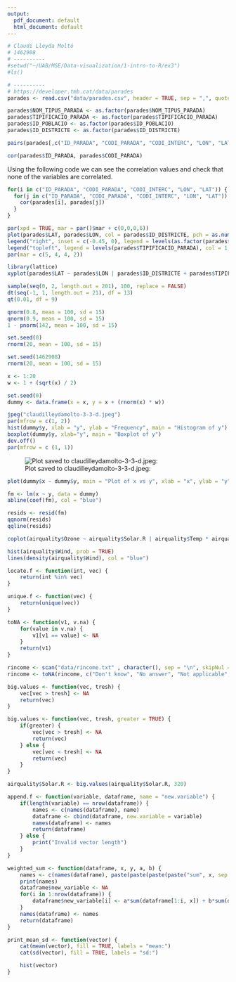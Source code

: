 ```yaml
---
output:
  pdf_document: default
  html_document: default
---
```

```r
# Claudi Lleyda Moltó
# 1462908
# ----------
#setwd("~/UAB/MSE/Data-visualization/1-intro-to-R/ex3")
#ls()

# ----------
# https://developer.tmb.cat/data/parades
parades <- read.csv("data/parades.csv", header = TRUE, sep = ",", quote = "\"")

parades$NOM_TIPUS_PARADA <- as.factor(parades$NOM_TIPUS_PARADA)
parades$TIPIFICACIO_PARADA <- as.factor(parades$TIPIFICACIO_PARADA)
parades$ID_POBLACIO <- as.factor(parades$ID_POBLACIO)
parades$ID_DISTRICTE <- as.factor(parades$ID_DISTRICTE)

pairs(parades[,c("ID_PARADA", "CODI_PARADA", "CODI_INTERC", "LON", "LAT")])

cor(parades$ID_PARADA, parades$CODI_PARADA)
```
Using the following code we can see the correlation values and check that none of the variables are correlated.
```r
for(i in c("ID_PARADA", "CODI_PARADA", "CODI_INTERC", "LON", "LAT")) {
  for(j in c("ID_PARADA", "CODI_PARADA", "CODI_INTERC", "LON", "LAT")) {
    cor(parades[i], parades[j])
  }
}

par(xpd = TRUE, mar = par()$mar + c(0,0,0,6))
plot(parades$LAT, parades$LON, col = parades$ID_DISTRICTE, pch = as.numeric(parades$TIPIFICACIO_PARADA))
legend("right", inset = c(-0.45, 0), legend = levels(as.factor(parades$NOM_DISTRICTE))[2:11], col = as.numeric(parades$ID_DISTRICTE), pch = 15)
legend("topleft", legend = levels(parades$TIPIFICACIO_PARADA), col = 1, pch = 1:length(levels(parades$TIPIFICACIO_PARADA)))
par(mar = c(5, 4, 4, 2))

library(lattice)
xyplot(parades$LAT ~ parades$LON | parades$ID_DISTRICTE + parades$TIPIFICACIO_PARADA)
```

```r
sample(seq(0, 2, length.out = 201), 100, replace = FALSE)
dt(seq(-1, 1, length.out = 21), df = 13)
qt(0.01, df = 9)

qnorm(0.8, mean = 100, sd = 15)
qnorm(0.9, mean = 100, sd = 15)
1 - pnorm(142, mean = 100, sd = 15)

set.seed(0)
rnorm(20, mean = 100, sd = 15)

set.seed(1462908)
rnorm(20, mean = 100, sd = 15)
```

```r
x <- 1:20
w <- 1 + (sqrt(x) / 2)

set.seed(0)
dummy <- data.frame(x = x, y = x + (rnorm(x) * w))

jpeg("claudilleydamolto-3-3-d.jpeg")
par(mfrow = c(1, 2))
hist(dummy$y, xlab = "y", ylab = "Frequency", main = "Histogram of y")
boxplot(dummy$y, xlab="y", main = "Boxplot of y")
dev.off()
par(mfrow = c (1, 1))
```
![Plot saved to claudilleydamolto-3-3-d.jpeg:](claudilleydamolto-3-3-d.jpeg)
```r
plot(dummy$x ~ dummy$y, main = "Plot of x vs y", xlab = "x", ylab = "y")

fm <- lm(x ~ y, data = dummy)
abline(coef(fm), col = "blue")

resids <- resid(fm)
qqnorm(resids)
qqline(resids)
```

```r
coplot(airquality$Ozone ~ airquality$Solar.R | airquality$Temp * airquality$Wind, number = c(3, 3), overlap = 0)
```

```r
hist(airquality$Wind, prob = TRUE)
lines(density(airquality$Wind), col = "blue")
```

```r
locate.f <- function(int, vec) {
    return(int %in% vec)
}

unique.f <- function(vec) {
    return(unique(vec))
}
```

```r
toNA <- function(v1, v.na) {
    for(value in v.na) {
        v1[v1 == value] <- NA
    }
    return(v1)
}

rincome <- scan("data/rincome.txt" , character(), sep = "\n", skipNul = TRUE)
rincome <- toNA(rincome, c("Don't know", "No answer", "Not applicable", "Refused"))

big.values <- function(vec, tresh) {
    vec[vec > tresh] <- NA
    return(vec)
}

big.values <- function(vec, tresh, greater = TRUE) {
    if(greater) {
        vec[vec > tresh] <- NA
        return(vec)
    } else {
        vec[vec < tresh] <- NA
        return(vec)
    }
}

airquality$Solar.R <- big.values(airquality$Solar.R, 320)
```

```r
append.f <- function(variable, dataframe, name = "new.variable") {
    if(length(variable) == nrow(dataframe)) {
        names <- c(names(dataframe), name)
        dataframe <- cbind(dataframe, new.variable = variable)
        names(dataframe) <- names
        return(dataframe)
    } else {
        print("Invalid vector length")
    }
}
```

```r
weighted_sum <- function(dataframe, x, y, a, b) {
    names <- c(names(dataframe), paste(paste(paste(paste("sum", x, sep = ""), y, sep = ""), a, sep = "_"), b, sep = "_"))
    print(names)
    dataframe$new_variable <- NA
    for(i in 1:nrow(dataframe)) {
        dataframe$new_variable[i] <- a*sum(dataframe[1:i, x]) + b*sum(dataframe[1:i, y])
    }
    names(dataframe) <- names
    return(dataframe)
}
```

```r
print_mean_sd <- function(vector) {
    cat(mean(vector), fill = TRUE, labels = "mean:")
    cat(sd(vector), fill = TRUE, labels = "sd:")

    hist(vector)
}
```
